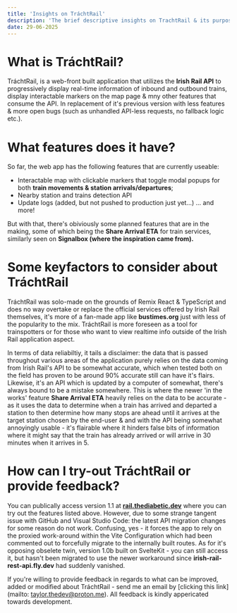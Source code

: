 ```yaml
---
title: 'Insights on TráchtRail'
description: 'The brief descriptive insights on TrachtRail & its purpose.'
date: 29-06-2025
---
```


# What is TráchtRail?
TráchtRail, is a web-front built application that utilizes the **Irish Rail API** to progressively display real-time information of inbound and outbound trains, display interactable markers on the map page & mny other features that consume the API. In replacement of it's previous version with less features & more open bugs (such as unhandled API-less requests, no fallback logic etc.).

# What features does it have?
So far, the web app has the following features that are currently useable:
- Interactable map with clickable markers that toggle modal popups for both **train movements & station arrivals/departures**;
- Nearby station and trains detection API
- Update logs (added, but not pushed to production just yet...)
... and more!

 But with that, there's obiviously some planned features that are in the making, some of which being the **Share Arrival ETA** for train services, similarly seen on **Signalbox (where the inspiration came from).** 

# Some keyfactors to consider about TráchtRail
TráchtRail was solo-made on the grounds of Remix React & TypeScript and does no way overtake or replace the official services offered by Irish Rail themselves, it's more of a fan-made app like **bustimes.org** just with less of the popularity to the mix. TráchtRail is more foreseen as a tool for trainspotters or for those who want to view realtime info outside of the Irish Rail application aspect.

In terms of data reliabiltiy, it tails a disclaimer: the data that is passed throughout various areas of the application purely relies on the data coming from Irish Rail's API to be somewhat accurate, which when tested both on the field has proven to be around 90% accurate still can have it's flairs. Likewise, it's an API which is updated by a computer of somewhat, there's always bound to be a mistake somewhere.
This is where the newer 'in the works' feature **Share Arrival ETA** heavily relies on the data to be accurate - as it uses the data to determine when a train has arrived and departed a station to then determine how many stops are ahead until it arrives at the target station chosen by the end-user & and with the API being somewhat annoyingly usable - it's flairable where it hinders false bits of information where it might say that the train has already arrived or will arrive in 30 minutes when it arrives in 5.

# How can I try-out TráchtRail or provide feedback?
You can publically access version 1.1 at **[rail.thediabetic.dev](https://rail.thediabetic.dev)** where you can try out the features listed above. However, due to some strange tangent issue with GitHub and Visual Studio Code: the latest API migration changes for some reason do not work. Confusing, yes - it forces the app to rely on the proxied work-around within the Vite Configuration which had been commented out to forcefully migrate to the internally built routes. 
As for it's opposing obselete twin, version 1.0b built on SvelteKit - you can still access it, but hasn't been migrated to use the newer workaround since **irish-rail-rest-api.fly.dev** had suddenly vanished.

If you're willing to provide feedback in regards to what can be improved, added or modified about TráchtRail - send me an email by [clicking this link](mailto: taylor.thedev@proton.me). All feedback is kindly appericated towards development.
